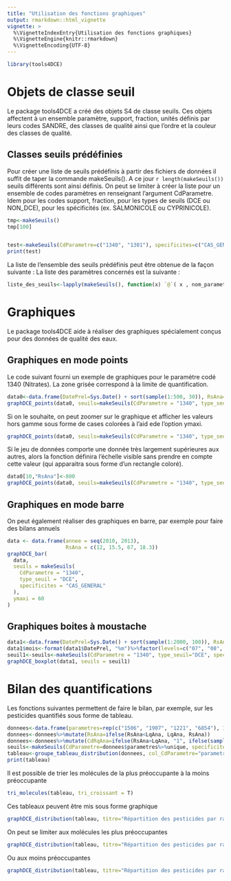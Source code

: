 ```yaml
---
title: "Utilisation des fonctions graphiques"
output: rmarkdown::html_vignette
vignette: >
  %\VignetteIndexEntry{Utilisation des fonctions graphiques}
  %\VignetteEngine{knitr::rmarkdown}
  %\VignetteEncoding{UTF-8}
---
```



```r
library(tools4DCE)
```

# Objets de classe seuil
Le package tools4DCE a créé des objets S4 de classe seuils.
Ces objets affectent à un ensemble paramètre, support, fraction, unités définis par leurs codes SANDRE, des classes de qualité ainsi que l'ordre et la couleur des classes de qualité.


## Classes seuils prédéfinies
Pour créer une liste de seuils prédéfinis à partir des fichiers de données il suffit de taper la commande makeSeuils().
A ce jour `r length(makeSeuils())` seuils différents sont ainsi définis.
On peut se limiter à créer la liste pour un ensemble de codes paramètres en renseignant l'argument CdParametre.
Idem pour les codes support, fraction, pour les types de seuils (DCE ou NON_DCE), pour les spécificités (ex. SALMONICOLE ou CYPRINICOLE).

```r
tmp<-makeSeuils()
tmp[100]


test<-makeSeuils(CdParametre=c("1340", "1301"), specificites=c("CAS_GENERAL", "CYPRINICOLE"), type_seuil = "DCE")
print(test)
```

La liste de l'ensemble des seuils prédéfinis peut être obtenue de la façon suivante :
La liste des paramètres concernés est la suivante :
```r
liste_des_seuils<-lapply(makeSeuils(), function(x) `@`( x , nom_parametre)[[1]])%>%unlist%>%sort%>%unique

```
# Graphiques

Le package tools4DCE aide à réaliser des graphiques spécialement conçus pour des données de qualité des eaux.

## Graphiques en mode points
Le code suivant fourni un exemple de graphiques pour le paramètre codé 1340 (Nitrates).
La zone grisée correspond à la limite de quantification.

```r
data0<-data.frame(DatePrel=Sys.Date() + sort(sample(1:500, 30)), RsAna=c(round(runif(30,0,100), 0)), LqAna=c(3))
graphDCE_points(data0, seuils=makeSeuils(CdParametre = "1340", type_seuil="DCE", specificites="CAS_GENERAL"), affiche_LQ = T, ymini = 0, sous_titre="station inconnue")

```

Si on le souhaite, on peut zoomer sur le graphique et afficher les valeurs hors gamme sous forme de cases colorées à l'aid ede l'option ymaxi.

```r
graphDCE_points(data0, seuils=makeSeuils(CdParametre = "1340", type_seuil="DCE", specificites="CAS_GENERAL"), affiche_LQ = T, ymini = 0, ymaxi=90)

```

Si le jeu de données comporte une donnée très largement supérieures aux autres, alors la fonction définira l'échelle visible sans prendre en compte cette valeur (qui apparaitra sous forme d'un rectangle coloré).

```r

data0[10,"RsAna"]<-800
graphDCE_points(data0, seuils=makeSeuils(CdParametre = "1340", type_seuil="DCE", specificites="CAS_GENERAL"), affiche_LQ = T, ymini = 0, coef_axes_date=0.2)

```

## Graphiques en mode barre
On peut également réaliser des graphiques en barre, par exemple pour faire des bilans annuels

```r
data <- data.frame(annee = seq(2010, 2013),
                   RsAna = c(12, 15.5, 67, 18.3))
graphDCE_bar(
  data,
  seuils = makeSeuils(
    CdParametre = "1340",
    type_seuil = "DCE",
    specificites = "CAS_GENERAL"
  ),
  ymaxi = 60
)
```

## Graphiques boites à moustache

```r
data1<-data.frame(DatePrel=Sys.Date() + sort(sample(1:2000, 100)), RsAna=c(round(runif(100,0,100), 0)), LqAna=c(3))
data1$mois<-format(data1$DatePrel, "%m")%>%factor(levels=c("07", "08", "09", "10", "11", "12", "01", "02", "03", "04", "05", "06"))
seuil1<-seuils<-makeSeuils(CdParametre = "1340", type_seuil="DCE", specificites="CAS_GENERAL")
graphDCE_boxplot(data1, seuils = seuil1)

```

# Bilan des quantifications

Les fonctions suivantes permettent de faire le bilan, par exemple, sur les pesticides quantifiés sous forme de tableau.

```r
donnees<-data.frame(parametres=rep(c("1506", "1907", "1221", "6854"), 100), RsAna=sample(0.001:3, 400, replace=TRUE), LqAna=c(rep(0.01,200),rep(0.2,100),rep(c(0.1,0.05,0.01,1),25)))
donnees<-donnees%>%mutate(RsAna=ifelse(RsAna<LqAna, LqAna, RsAna))
donnees<-donnees%>%mutate(CdRqAna=ifelse(RsAna>LqAna, "1", ifelse(sample(1:100,5)>10,"10","1")))
seuils<-makeSeuils(CdParametre=donnees$parametres%>%unique, specificites=c("OEB"), type_seuil = "AEP")
tableau<-groupe_tableau_distribution(donnees, col_CdParametre="parametres", col_CdSupport=NULL, col_CdFraction=NULL, col_CdUnite=NULL, seuils = seuils)
print(tableau)

```

Il est possible de trier les molécules de la plus préoccupante à la moins préoccupante
```r
tri_molecules(tableau, tri_croissant = T)
```



Ces tableaux peuvent être mis sous forme graphique
```r
graphDCE_distribution(tableau, titre="Répartition des pesticides par rapport aux normes AEP")
```
On peut se limiter aux molécules les plus préoccupantes
```r
graphDCE_distribution(tableau, titre="Répartition des pesticides par rapport aux normes AEP", nb_top=3)
```
Ou aux moins préoccupantes
```r
graphDCE_distribution(tableau, titre="Répartition des pesticides par rapport aux normes AEP", nb_top=3, tri_croissant = F)
```

